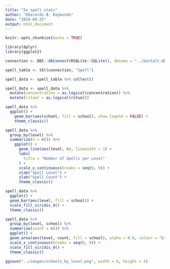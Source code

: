 ```yaml
---
title: "5e spell stats"
author: "Eberardo B. Raymundo"
date: "2024-09-25"
output: html_document
---
```


```r
knitr::opts_chunk$set(echo = TRUE)
```


```r
library(dplyr)
library(ggplot2)
```


```r
connection <- DBI::dbConnect(RSQLite::SQLite(), dbname = "../Gestalt.db")
```


```r
spell_table <- tbl(connection, "Spell")

spell_data <- spell_table %>% collect()

spell_data <- spell_data %>%
  mutate(concentration = as.logical(concentration)) %>%
  mutate(ritual = as.logical(ritual))
```


```r
spell_data %>%
  ggplot() +
    geom_bar(aes(school, fill = school), show.legend = FALSE) +
    theme_classic()

```


```r
spell_data %>%
  group_by(level) %>%
  summarize(n = n()) %>%
    ggplot() +
      geom_line(aes(level, n), linewidth = 1) +
      labs(
        title = "Number of Spells per Level"
      ) +
      scale_x_continuous(breaks = seq(0, 9)) +
      xlab("Spell Level") +
      ylab("Spell Count") +
      theme_classic()
```

```r
spell_data %>%
  ggplot() +
  geom_bar(aes(level, fill = school)) +
  scale_fill_viridis_d() +
  theme_classic()
```


```r
spell_data %>%
  group_by(level, school) %>%
  summarize(count = n()) %>%
  ggplot() +
  geom_area(aes(level, count, fill = school), alpha = 0.8, colour = "black", size = 0.25) +
  scale_x_continuous(breaks = seq(0, 9)) +
  scale_fill_viridis_d() +
  theme_classic()

ggsave("../images/schools_by_level.png", width = 8, height = 4)
```

